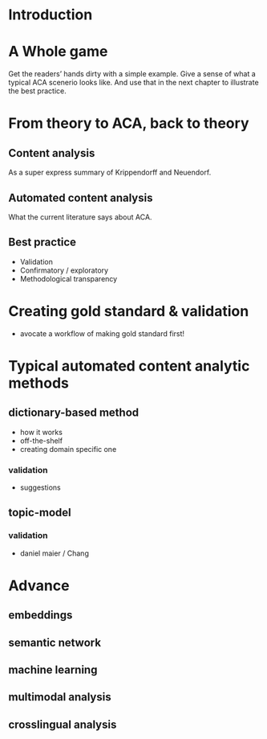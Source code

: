 # Introduction
# A Whole game

Get the readers' hands dirty with a simple example. Give a sense of what a typical ACA scenerio looks like. And use that in the next chapter to illustrate the best practice.

# From theory to ACA, back to theory
## Content analysis

As a super express summary of Krippendorff and Neuendorf.

## Automated content analysis

What the current literature says about ACA.

## Best practice

* Validation
* Confirmatory / exploratory
* Methodological transparency

# Creating gold standard & validation

* avocate a workflow of making gold standard first!

# Typical automated content analytic methods
## dictionary-based method

* how it works
* off-the-shelf
* creating domain specific one

### validation

* suggestions

## topic-model

### validation

* daniel maier / Chang

# Advance
## embeddings
## semantic network
## machine learning
## multimodal analysis
## crosslingual analysis

